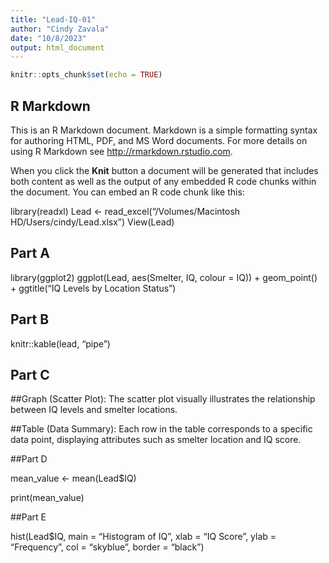 ```yaml
---
title: "Lead-IQ-01"
author: "Cindy Zavala"
date: "10/8/2023"
output: html_document
---
```


```r
knitr::opts_chunk$set(echo = TRUE)
```

## R Markdown

This is an R Markdown document. Markdown is a simple formatting syntax for authoring HTML, PDF, and MS Word documents. For more details on using R Markdown see <http://rmarkdown.rstudio.com>.

When you click the **Knit** button a document will be generated that includes both content as well as the output of any embedded R code chunks within the document. You can embed an R code chunk like this:


library(readxl)
Lead <- read_excel("/Volumes/Macintosh HD/Users/cindy/Lead.xlsx")
View(Lead)

## Part A
library(ggplot2)
ggplot(Lead, aes(Smelter, IQ, colour = IQ)) + 
  geom_point() +
  ggtitle("IQ Levels by Location Status")

## Part B

knitr::kable(lead, "pipe")

## Part C

##Graph (Scatter Plot):
The scatter plot visually illustrates the relationship between IQ levels and smelter locations. 

##Table (Data Summary):
Each row in the table corresponds to a specific data point, displaying attributes such as smelter location and IQ score.

##Part D

mean_value <- mean(Lead$IQ)

print(mean_value)

##Part E

hist(Lead$IQ, 
     main = "Histogram of IQ",
     xlab = "IQ Score",
     ylab = "Frequency",
     col = "skyblue",
     border = "black")
     
  
